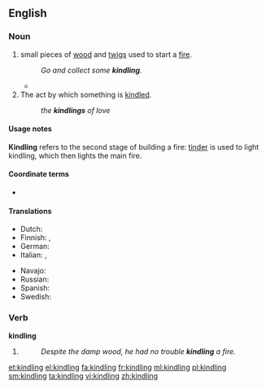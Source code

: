 ==English==
{{wikipedia|Firelighting}}

===Noun===
{{en-noun|~}}

# small pieces of [[wood]] and [[twigs]] used to start a [[fire]].
#: ''Go and collect some '''kindling'''.''
#* {{quote-book|year=1907|author=[[w:Robert W. Chambers|Robert Chambers]]
|title=The Younger Set
|chapter=3|url=http://openlibrary.org/works/OL8127246W
|passage=When the flames at last began to flicker and subside, his lids fluttered, then drooped ; but he had lost all reckoning of time when he opened them again to find Miss Erroll in furs kneeling on the hearth and heaping '''kindling''' on the coals, and her pretty little Alsatian maid beside her, laying a log across the andirons.}}
# The act by which something is [[kindle]]d.
#: ''the '''kindlings''' of love''

====Usage notes====
'''Kindling''' refers to the second stage of building a fire: [[tinder]] is used to light kindling, which then lights the main fire.

====Coordinate terms====
* {{l|en|tinder}}

====Translations====
{{trans-top|pieces of wood and twigs used to start a fire}}
* Dutch: {{t+|nl|aanmaakhout}}
* Finnish: {{t+|fi|sytyke}}, {{t-|fi|syttöpuut|p}}
* German: {{t+|de|Kleinholz|n}}
* Italian: {{t-|it|esca|f}},  {{t-|it|accelerante|m}}
{{trans-mid}}
* Navajo: {{tø|nv|chizh}}
* Russian: {{t+|ru|растопка|f}}
* Spanish: {{t-|es|astillas|f-p}}
* Swedish: {{t-|sv|tändved|c}}
{{trans-bottom}}

===Verb===
'''kindling'''

# {{present participle of|kindle}}
#: ''Despite the damp wood, he had no trouble '''kindling''' a fire.''

[[et:kindling]]
[[el:kindling]]
[[fa:kindling]]
[[fr:kindling]]
[[ml:kindling]]
[[pl:kindling]]
[[sm:kindling]]
[[ta:kindling]]
[[vi:kindling]]
[[zh:kindling]]
